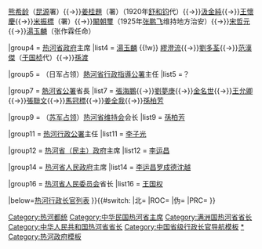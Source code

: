 {{navbox
|name = 热河行政长官
|title = 热河行政长官（1912年－1955年）
|above=[[热河政府]]
|state= {{{state|collapsed}}}
|selected={{{1}}}
|groupstyle=text-align:left;

|group3 = {{Flagicon|ROC|1912}} [[热河都统署]][[热河都统|都统]]
|list3 =[[姜桂題]]（[[昆源]]署）{{→}}[[熊希龄]]（[[昆源]]署）{{→}}[[姜桂題]]（署）（1920年[[舒和钧]]代）{{→}}[[汲金純]]{{→}}[[王懷慶]]{{→}}[[米振標]]（署）{{→}}[[阚潮洗|闞朝璽]]（1925年[[张鹏飞 (热河)|张鹏飞]]维持地方治安）{{→}}[[宋哲元]]{{→}}[[湯玉麟]]（张作霖任命）

|group4 = {{Flagicon|ROC}} [[热河省政府]]主席
|list4 = [[湯玉麟]] {{!w}} [[繆澄流]]{{→}}[[劉多荃]]{{→}}[[范漢傑]]（[[于国桢]]代）{{→}}[[孫渡]]

|group5 = （日军占领）[[熱河省行政指導公署]]主任
|list5 =？

|group7 = {{Flagicon|Manchukuo}} [[熱河省公署]]省長 
|list7 = [[張海鵬 (軍事將領)|張海鵬]]{{→}}[[劉夢庚]]{{→}}[[金名世]]{{→}}[[王允卿]]{{→}}[[張聯文]]{{→}}[[馬冠標]]{{→}}[[姜全我]]{{→}}[[孫柏芳]]

|group9 = （[[苏联占领下的满洲|苏军占领]]）[[热河省维持会]]会长
|list9 = [[孫柏芳]]

|group11 = {{Flagicon|ROC}} [[热河行政公署]]主任
|list11 = [[李子光]]

|group12 = {{nowrap begin}}{{Flagicon|ROC}} [[热河省（民主）政府]]主席{{nowrap end}}
|list12 = [[李运昌]]

|group14 = {{Flagicon|ROC}}{{Flagicon|PRC}} [[热河省人民政府]]主席
|list14 = [[李运昌]]{{to}}[[罗成德]]{{to}}[[沈越]]

|group16 = {{Flagicon|PRC}} [[热河省人民委员会]]省长
|list16 = [[王国权 (1911年)|王国权]]

|below=[[热河行政长官列表]]
}}{{#switch:{{{1}}}
|北=[[Category:热河都统]]
|ROC=[[Category:中华民国热河省主席]]
|伪=[[Category:满洲国热河省省长]]
|PRC=[[Category:中华人民共和国热河省省长]]
}}<noinclude>

[[Category:中国省级行政长官导航模板]]
[[Category:热河行政长官|*]]
[[Category:热河政府模板]]
</noinclude>
